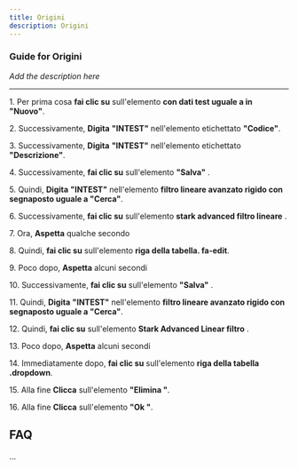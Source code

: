 ```yaml
---
title: Origini
description: Origini
---
```


### Guide for Origini

*Add the description here*

___

1\. Per prima cosa **fai clic su** sull'elemento **con dati test uguale a in "Nuovo"**.  
  
2\. Successivamente, **Digita** **"INTEST"** nell'elemento etichettato **"Codice"**.  
  
3\. Successivamente, **Digita** **"INTEST"** nell'elemento etichettato **"Descrizione"**.  
  
4\. Successivamente, **fai clic su** sull'elemento **"Salva"** .  
  
5\. Quindi, **Digita** **"INTEST"** nell'elemento **filtro lineare avanzato rigido con segnaposto uguale a "Cerca"**.  
  
6\. Successivamente, **fai clic su** sull'elemento **stark advanced filtro lineare** .  
  
7\. Ora, **Aspetta** qualche secondo  
  
8\. Quindi, **fai clic su** sull'elemento **riga della tabella. fa-edit**.  
  
9\. Poco dopo, **Aspetta** alcuni secondi  
  
10\. Successivamente, **fai clic su** sull'elemento **"Salva"** .  
  
11\. Quindi, **Digita** **"INTEST"** nell'elemento **filtro lineare avanzato rigido con segnaposto uguale a "Cerca"**.  
  
12\. Quindi, **fai clic su** sull'elemento **Stark Advanced Linear filtro** .  
  
13\. Poco dopo, **Aspetta** alcuni secondi  
  
14\. Immediatamente dopo, **fai clic su** sull'elemento **riga della tabella .dropdown**.  
  
15\. Alla fine **Clicca** sull'elemento **"Elimina "**.  
  
16\. Alla fine **Clicca** sull'elemento **"Ok "**.  

FAQ
---

...